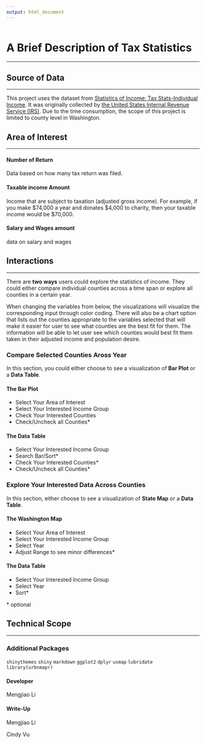 ```yaml
---
output: html_document
---
```


```r

```

# A Brief Description of Tax Statistics

---

## Source of Data

---

This project uses the dataset from [Statistics of Income: Tax Stats-Individual Income](https://www.irs.gov/statistics/soi-tax-stats-about-soi). It was originally collected by [the United States Internal Revenue Service (IRS)](https://www.irs.gov/). Due to the time consumption, the scope of this project is limited to county level in Washington. 


## Area of Interest

---


#### Number of Return

Data based on how many tax return was filed.


#### Taxable income Amount

Income that are subject to taxation (adjusted gross income).
For example, if you make \$74,000 a year and donates \$4,000 to charity, then your taxable income would be $70,000.  


#### Salary and Wages amount

data on salary and wages


## Interactions

---

There are **two ways** users could explore the statistics of income. They could either compare individual counties across a time span or explore all counties in a certain year. 

When changing the variables from below, the visualizations will visualize the corresponding input through color coding. There will also be a chart option that lists out the counties appropriate to the variables selected that will make it easier for user to see what counties are the best fit for them. The information will be able to let user see which counties would best fit them taken in their adjusted income and population desire.


### Compare Selected Counties Aross Year 

In this section, you could either choose to see a visualization of **Bar Plot** or a **Data Table**.  

#### The Bar Plot

* Select Your Area of Interest
* Select Your Interested Income Group
* Check Your Interested Counties
* Check/Uncheck all Counties*

#### The Data Table

* Select Your Interested Income Group 
* Search Bar/Sort*
* Check Your Interested Counties*
* Check/Uncheck all Counties*


### Explore Your Interested Data Across Counties

In this section, either choose to see a visualization of **State Map** or a **Data Table**.

#### The Washington Map

* Select Your Area of Interest
* Select Your Interested Income Group 
* Select Year
* Adjust Range to see minor differences*


#### The Data Table

* Select Your Interested Income Group 
* Select Year
* Sort*

\* optional


## Technical Scope

---

### Additional Packages

`shinythemes`
`shiny`
`markdown`
`ggplot2`
`dplyr`
`usmap`
`lubridate`
`library(urbnmapr)`



#### Developer
Mengjiao Li

#### Write-Up
Mengjiao Li

Cindy Vu

